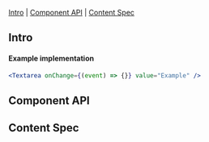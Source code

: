 
<Meta of={Stories} />

<Title>Textarea</Title>

[Intro](#Intro) | [Component API](#ComponentAPI) | [Content Spec](#ContentSpec)

## Intro <a id="Intro" />

<Canvas of={Stories.Default} sourceState="none" />

#### Example implementation

```jsx
<Textarea onChange={(event) => {}} value="Example" />
```

## Component API <a id="ComponentAPI" />

<ArgTypes of={Stories.Default} />

## Content Spec <a id="ContentSpec" />

<Figma
  showLink
  height="100%"
  url="https://www.figma.com/file/9FDwjR8lYvincseDkKypC4/Component-Documentations?type=design&node-id=759-59847&mode=dev"
/>
